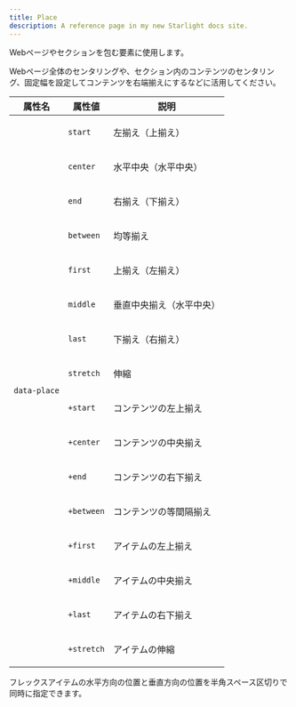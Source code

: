 ```yaml
---
title: Place
description: A reference page in my new Starlight docs site.
---
```


Webページやセクションを包む要素に使用します。

Webページ全体のセンタリングや、セクション内のコンテンツのセンタリング、固定幅を設定してコンテンツを右端揃えにするなどに活用してください。



<table>
 <thead>
   <tr>
      <th>属性名</th>
      <th>属性値</th>
      <th>説明</th>
   </tr>
 </thead>
 <tbody>
<tr>
<td rowspan="16">

`data-place`
</td>
<td>

 `start`
</td>
<td>

左揃え（上揃え）
</td>
</tr>

<tr>
<td>

 `center`
</td>
<td>

水平中央（水平中央）
</td>
</tr>

<tr>
<td>

 `end	`
</td>
<td>

右揃え（下揃え）
</td>
</tr>

<tr>
<td>

 `between`
</td>
<td>

均等揃え
</td>
</tr>

<tr>
<td>

 `first`
</td>
<td>

上揃え（左揃え）
</td>
</tr>

<tr>
<td>

 `middle`
</td>
<td>

垂直中央揃え（水平中央）
</td>
</tr>
<tr>
<td>

 `last`
</td>
<td>

下揃え（右揃え）
</td>
</tr>
<tr>
<td>

 `stretch`
</td>
<td>

伸縮
</td>
</tr>


<tr>
<td>

 `+start`
</td>
<td>

コンテンツの左上揃え
</td>
</tr>

<tr>
<td>

 `+center`
</td>
<td>

コンテンツの中央揃え
</td>
</tr>

<tr>
<td>

 `+end	`
</td>
<td>

コンテンツの右下揃え
</td>
</tr>

<tr>
<td>

 `+between`
</td>
<td>

コンテンツの等間隔揃え
</td>
</tr>

<tr>
<td>

 `+first`
</td>
<td>

アイテムの左上揃え
</td>
</tr>

<tr>
<td>

 `+middle`
</td>
<td>

アイテムの中央揃え
</td>
</tr>

<tr>
<td>

 `+last`
</td>
<td>

アイテムの右下揃え
</td>
</tr>


<tr>
<td>

 `+stretch`
</td>
<td>

アイテムの伸縮
</td>
</tr>




</tbody>
</table>

フレックスアイテムの水平方向の位置と垂直方向の位置を半角スペース区切りで同時に指定できます。
